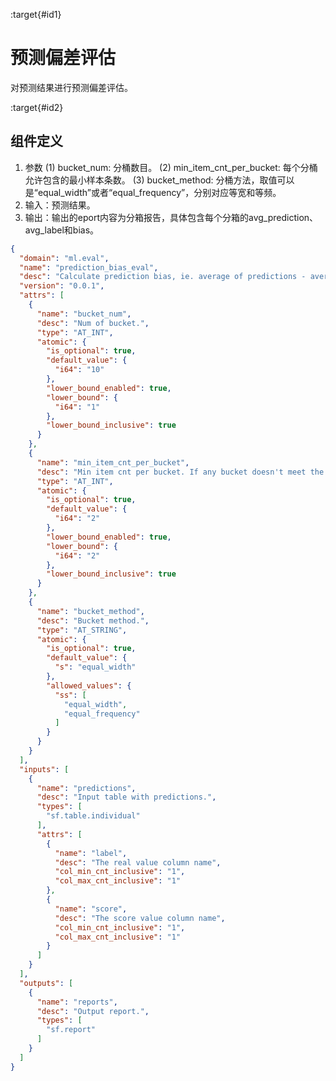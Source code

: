 :target{#id1}

# 预测偏差评估

对预测结果进行预测偏差评估。

:target{#id2}

## 组件定义

1. 参数
   (1) bucket\_num: 分桶数目。
   (2) min\_item\_cnt\_per\_bucket: 每个分桶允许包含的最小样本条数。
   (3) bucket\_method: 分桶方法，取值可以是“equal\_width”或者“equal\_frequency”，分别对应等宽和等频。
2. 输入：预测结果。
3. 输出：输出的eport内容为分箱报告，具体包含每个分箱的avg\_prediction、avg\_label和bias。

```json
{
  "domain": "ml.eval",
  "name": "prediction_bias_eval",
  "desc": "Calculate prediction bias, ie. average of predictions - average of labels.",
  "version": "0.0.1",
  "attrs": [
    {
      "name": "bucket_num",
      "desc": "Num of bucket.",
      "type": "AT_INT",
      "atomic": {
        "is_optional": true,
        "default_value": {
          "i64": "10"
        },
        "lower_bound_enabled": true,
        "lower_bound": {
          "i64": "1"
        },
        "lower_bound_inclusive": true
      }
    },
    {
      "name": "min_item_cnt_per_bucket",
      "desc": "Min item cnt per bucket. If any bucket doesn't meet the requirement, error raises. For security reasons, we require this parameter to be at least 2.",
      "type": "AT_INT",
      "atomic": {
        "is_optional": true,
        "default_value": {
          "i64": "2"
        },
        "lower_bound_enabled": true,
        "lower_bound": {
          "i64": "2"
        },
        "lower_bound_inclusive": true
      }
    },
    {
      "name": "bucket_method",
      "desc": "Bucket method.",
      "type": "AT_STRING",
      "atomic": {
        "is_optional": true,
        "default_value": {
          "s": "equal_width"
        },
        "allowed_values": {
          "ss": [
            "equal_width",
            "equal_frequency"
          ]
        }
      }
    }
  ],
  "inputs": [
    {
      "name": "predictions",
      "desc": "Input table with predictions.",
      "types": [
        "sf.table.individual"
      ],
      "attrs": [
        {
          "name": "label",
          "desc": "The real value column name",
          "col_min_cnt_inclusive": "1",
          "col_max_cnt_inclusive": "1"
        },
        {
          "name": "score",
          "desc": "The score value column name",
          "col_min_cnt_inclusive": "1",
          "col_max_cnt_inclusive": "1"
        }
      ]
    }
  ],
  "outputs": [
    {
      "name": "reports",
      "desc": "Output report.",
      "types": [
        "sf.report"
      ]
    }
  ]
}
```
